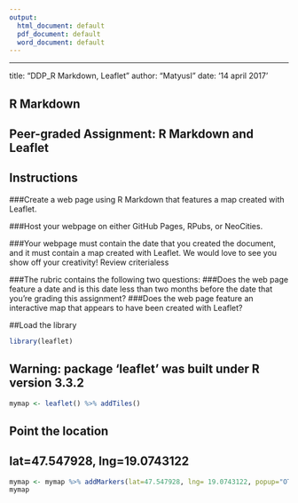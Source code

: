 ---
output:
  html_document: default
  pdf_document: default
  word_document: default
---

---
title: "DDP_R Markdown, Leaflet"
author: "MatyusI"
date: '14 april 2017 '

## R Markdown
## Peer-graded Assignment: R Markdown and Leaflet
## Instructions

###Create a web page using R Markdown that features a map created with Leaflet.

###Host your webpage on either GitHub Pages, RPubs, or NeoCities.

###Your webpage must contain the date that you created the document, and it must contain a map created with Leaflet. We would love to see you show off your creativity! Review criterialess

###The rubric contains the following two questions:
###Does the web page feature a date and is this date less than two months before the date that you're grading this assignment?
###Does the web page feature an interactive map that appears to have been created with Leaflet?

##Load the library
```{r}
library(leaflet)
```
## Warning: package 'leaflet' was built under R version 3.3.2
```{r}
mymap <- leaflet() %>% addTiles() 
```
## Point the location
## lat=47.547928, lng=19.0743122


```{r}
mymap <- mymap %>% addMarkers(lat=47.547928, lng= 19.0743122, popup="OTP BANK _BUDAPEST, HUNGARY")
mymap
```

